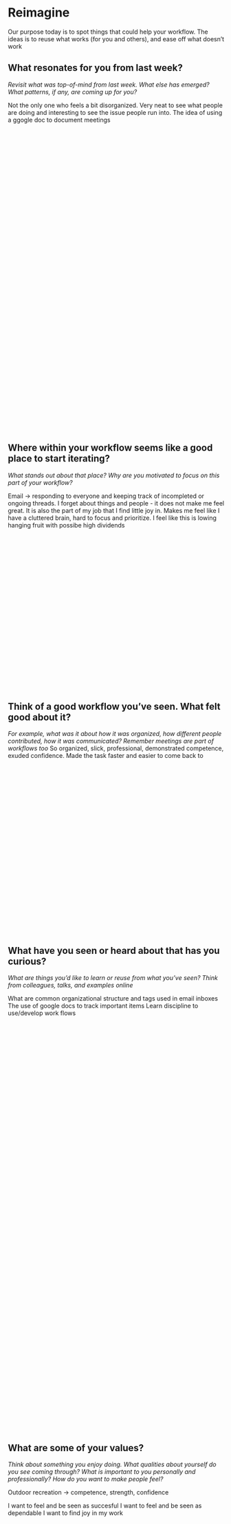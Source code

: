 # Reimagine

Our purpose today is to spot things that could help your workflow. The ideas is to reuse what works (for you and others), and ease off what doesn’t work


## What resonates for you from last week?

::: {.callout-caution appearance="minimal" icon="false"}

<!---p.1--->

*Revisit what was top-of-mind from last week. What else has emerged? What patterns, if any, are coming up for you?*

Not the only one who feels a bit disorganized. Very neat to see what people are doing and interesting to see the issue people run into.
The idea of using a ggogle doc to document meetings
 

 

 

 

 

 

 

 

 

 

 

 

 

 

 

 

 

 

 

 

 

 

 

 
:::

## Where within your workflow seems like a good place to start iterating?

::: {.callout-caution appearance="minimal" icon="false"}

<!---p.2--->

*What stands out about that place? Why are you motivated to focus on this part of your workflow?*

Email -> responding to everyone and keeping track of incompleted or ongoing threads. I forget about things and people - it does not make me feel great. It is also the part of my job that I find little joy in. Makes me feel like I have a cluttered brain, hard to focus and prioritize. I feel like this is lowing hanging fruit with possibe high dividends 

 

  

 

 

 
 

 

  

  

 

  

  

 

:::


## Think of a good workflow you’ve seen. What felt good about it? 

::: {.callout-caution appearance="minimal" icon="false"}

<!---p.2--->

*For example, what was it about how it was organized, how different people contributed, how it was communicated? Remember meetings are part of workflows too*
So organized, slick, professional, demonstrated competence, exuded confidence. Made the task faster and easier to come back to

  

 

  

 

 

 
 

 

  

  

 

  

  

 


:::

## What have you seen or heard about that has you curious? 

::: {.callout-caution appearance="minimal" icon="false"}

<!---p.2--->

*What are things you’d like to learn or reuse from what you’ve seen? Think from colleagues, talks, and examples online*

What are common organizational structure and tags used in email inboxes
The use of google docs to track important items
Learn discipline to use/develop work flows
  

 

  

 

  

  

 

  
  
 

 

 
 

 

  

  

 

  

  

 

 

  

  

 

  

 

 

 
 

 

  

  

 

  

  

 


:::

## What are some of your values?

::: {.callout-caution appearance="minimal" icon="false"}

<!---p.3--->

*Think about something you enjoy doing. What qualities about yourself do you see coming through? What is important to you personally and professionally? How do you want to make people feel?*

Outdoor recreation -> competence, strength, confidence

I want to feel and be seen as succesful 
I want to feel and be seen as dependable
I want to find joy in my work
  

 

  

 

 

 
 

 

  

  

 

  

  

 

:::

## How do your values show up in your workflow, and how you interact with colleagues?

::: {.callout-caution appearance="minimal" icon="false"}


<!---p.3--->

*How do you show up in your daily life at work? For example, being on time, being organized, interacting with people.*

I am genaerally on time and prepared for meetings. try hard to contribute and keep people on the agenda
A great work flow brings me joy 
Sharing solution with a good work makes me feel confidence and competent

 

 
 

 

  

  

 

  

  

 

 

  

  

 
:::


## What would it look like to connect your values more with your workflow?

::: {.callout-caution appearance="minimal" icon="false"}

<!---p.4--->

*Think about that place that seems like a good place to focus. What if you brought what you have seen and want to learn to that place, along with your values? You can draw this*

glorious!
Stress levels decreasing

 

  

 

  

  

 

  
  
 

 

 
 

 

  

  

 

  

  

 

 

  

  

 

  

 

 

 
 

 

  

  

 

  

  

 

:::
